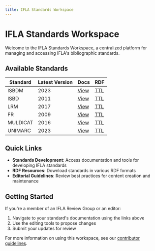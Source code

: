 ```yaml
---
title: IFLA Standards Workspace
---
```


# IFLA Standards Workspace

Welcome to the IFLA Standards Workspace, a centralized platform for managing and accessing IFLA's bibliographic standards.

## Available Standards

| Standard | Latest Version | Docs | RDF |
|----------|----------------|------|-----|
| ISBDM | 2023 | [View](/isbdm/) | [TTL](https://vocab.staging.ifla.org/isbdm/ttl/isbdm.ttl) |
| ISBD | 2011 | [View](/isbd/) | [TTL](https://vocab.staging.ifla.org/isbd/ttl/isbd.ttl) |
| LRM | 2017 | [View](/lrm/) | [TTL](https://vocab.staging.ifla.org/lrm/ttl/lrm.ttl) |
| FR | 2009 | [View](/fr/) | [TTL](https://vocab.staging.ifla.org/fr/ttl/fr.ttl) |
| MULDICAT | 2016 | [View](/muldicat/) | [TTL](https://vocab.staging.ifla.org/muldicat/ttl/muldicat.ttl) |
| UNIMARC | 2023 | [View](/unimarc/) | [TTL](https://vocab.staging.ifla.org/unimarc/ttl/unimarc.ttl) |

## Quick Links

- **Standards Development**: Access documentation and tools for developing IFLA standards
- **RDF Resources**: Download standards in various RDF formats
- **Editorial Guidelines**: Review best practices for content creation and maintenance

## Getting Started

If you're a member of an IFLA Review Group or an editor:

1. Navigate to your standard's documentation using the links above
2. Use the editing tools to propose changes
3. Submit your updates for review

For more information on using this workspace, see our [contributor guidelines](/contribute).